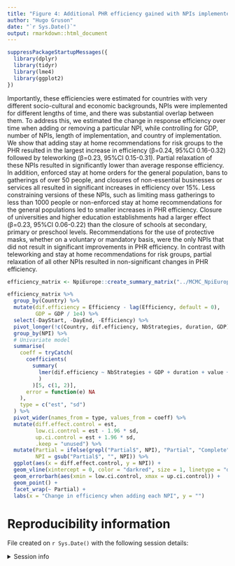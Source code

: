```yaml
---
title: "Figure 4: Additional PHR efficiency gained with NPIs implemented against COVID-19 in Europe."
author: "Hugo Gruson"
date: "`r Sys.Date()`"
output: rmarkdown::html_document
---
```


```r
suppressPackageStartupMessages({
  library(dplyr)
  library(tidyr)
  library(lme4)
  library(ggplot2)
})
```

Importantly, these efficiencies were estimated for countries with very different socio-cultural and economic backgrounds, NPIs were implemented for different lengths of time, and there was substantial overlap between them. To address this, we estimated the change in response efficiency over time when adding or removing a particular NPI, while controlling for GDP, number of NPIs, length of implementation, and country of implementation. We show that adding stay at home recommendations for risk groups to the PHR resulted in the largest increase in efficiency (β=0.24, 95%CI 0.16-0.32) followed by teleworking (β=0.23, 95%CI 0.15-0.31). Partial relaxation of these NPIs resulted in significantly lower than average response efficiency. In addition, enforced stay at home orders for the general population, bans to gatherings of over 50 people, and closures of non-essential businesses or services all resulted in significant increases in efficiency over 15%. Less constraining versions of these NPIs, such as limiting mass gatherings to less than 1000 people or non-enforced stay at home recommendations for the general populations led to smaller increases in PHR efficiency. Closure of universities and higher education establishments had a larger effect (β=0.23, 95%CI 0.06-0.22) than the closure of schools at secondary, primary or preschool levels. Recommendations for the use of protective masks, whether on a voluntary or mandatory basis, were the only NPIs that did not result in significant improvements in PHR efficiency. In contrast with teleworking and stay at home recommendations for risk groups, partial relaxation of all other NPIs resulted in non-significant changes in PHR efficiency.

```r
efficiency_matrix <- NpiEurope::create_summary_matrix("../MCMC_NpiEurope")
```

```r
efficiency_matrix %>%
  group_by(Country) %>%
  mutate(dif.efficiency = Efficiency - lag(Efficiency, default = 0),
         GDP = GDP / 1e4) %>%
  select(-DayStart, -DayEnd, -Efficiency) %>%
  pivot_longer(!c(Country, dif.efficiency, NbStrategies, duration, GDP), names_to = "NPI") %>%
  group_by(NPI) %>%
  # Univariate model
  summarise(
    coeff = tryCatch(
      coefficients(
        summary(
          lmer(dif.efficiency ~ NbStrategies + GDP + duration + value + (1 | Country), data = cur_data())
          )
        )[5, c(1, 2)],
      error = function(e) NA
    ),
    type = c("est", "sd")
  ) %>%
  pivot_wider(names_from = type, values_from = coeff) %>%
  mutate(diff.effect.control = est,
         low.ci.control = est - 1.96 * sd,
         up.ci.control = est + 1.96 * sd,
         .keep = "unused") %>%
  mutate(Partial = ifelse(grepl("Partial$", NPI), "Partial", "Complete"),
         NPI = gsub("Partial$", "", NPI)) %>%
  ggplot(aes(x = diff.effect.control, y = NPI)) +
  geom_vline(xintercept = 0, color = "darkred", size = 1, linetype = "dashed") +
  geom_errorbarh(aes(xmin = low.ci.control, xmax = up.ci.control)) +
  geom_point() +
  facet_wrap(~ Partial) +
  labs(x = "Change in efficiency when adding each NPI", y = "")
```

# Reproducibility information

File created on `r Sys.Date()` with the following session details:

<details>
<summary>Session info</summary>

```r
sessionInfo()
```

</details>
